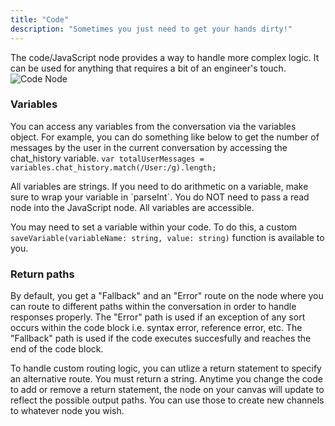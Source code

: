 ```yaml
---
title: "Code"
description: "Sometimes you just need to get your hands dirty!"
---
```


The code/JavaScript node provides a way to handle more complex logic. It can be used for anything that requires
a bit of an engineer's touch.
![Code Node](/images/code-node.png)

### Variables

You can access any variables from the conversation via the variables object. For example, you can do something like below
to get the number of messages by the user in the current conversation by accessing the chat_history variable.
`var totalUserMessages = variables.chat_history.match(/User:/g).length;`

<Note>
  All variables are strings. If you need to do arithmetic on a variable, make
  sure to wrap your variable in `parseInt`.
</Note>

<Note>
  You do NOT need to pass a read node into the JavaScript node. All variables
  are accessible.
</Note>

You may need to set a variable within your code. To do this, a custom `saveVariable(variableName: string, value: string)` function is available to you.

### Return paths

By default, you get a "Fallback" and an "Error" route on the node where you can route to different paths
within the conversation in order to handle responses properly. The "Error" path is used if an exception of any sort occurs
within the code block i.e. syntax error, reference error, etc. The "Fallback" path is used if the code executes succesfully and reaches
the end of the code block.

To handle custom routing logic, you can utlize a return statement to specify an alternative route. You must return a string.
Anytime you change the code to add or remove a return statement, the node on your canvas will update to reflect the possible output paths.
You can use those to create new channels to whatever node you wish.

